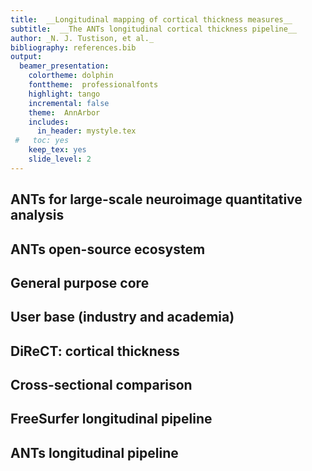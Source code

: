 ```yaml
---
title:  __Longitudinal mapping of cortical thickness measures__
subtitle:  __The ANTs longitudinal cortical thickness pipeline__
author: _N. J. Tustison, et al._
bibliography: references.bib
output:
  beamer_presentation:
    colortheme: dolphin
    fonttheme:  professionalfonts
    highlight: tango
    incremental: false
    theme:  AnnArbor
    includes:
      in_header: mystyle.tex
 #   toc: yes
    keep_tex: yes
    slide_level: 2
---
```


## ANTs for large-scale neuroimage quantitative analysis

\vspace*{-.225cm}
\hspace*{-.5cm}
\includegraphics[width=1.07\textwidth,height=0.92\textheight]{../../Figures/montage.pdf}

## ANTs open-source ecosystem

\usebackgroundtemplate{\includegraphics[width=\paperwidth,height=\paperheight]{}}

\vspace*{-.225cm}
\hspace*{-.5cm}
\includegraphics[width=1.07\textwidth,height=0.92\textheight]{../../Figures/antsEcosystem.pdf}

## General purpose core

\vspace*{-.225cm}
\hspace*{-.5cm}
\includegraphics[width=1.07\textwidth,height=0.92\textheight]{../../Figures/antsGeneralPurpose.pdf}

## User base (industry and academia)

\vspace*{-.225cm}
\hspace*{-.5cm}
\includegraphics[width=1.07\textwidth,height=0.92\textheight]{../../Figures/userbase.pdf}

## DiReCT:  cortical thickness

\usebackgroundtemplate{\includegraphics[width=\paperwidth,height=\paperheight]{}}

\vspace*{-.225cm}
\hspace*{-.5cm}
\includegraphics[width=1.085\textwidth,height=0.825\textheight]{../../Figures/direct.pdf}

\tiny
\begin{flushright}
{\em Large-Scale Evaluation of ANTs and FreeSurfer Cortical Thickness Measurements}. NeuroImage, 2014.
\end{flushright}

## Cross-sectional comparison

\centering
\includegraphics[width=0.99 \textwidth]{../../Figures/rfImportanceRegions.pdf}

## FreeSurfer longitudinal pipeline

\centering
\includegraphics[width=0.85 \textwidth]{../../Figures/FreeSurferLong.png}

## ANTs longitudinal pipeline

\centering
\includegraphics[width=0.99 \textwidth]{../../Figures/longitudinalPipeline.png}
